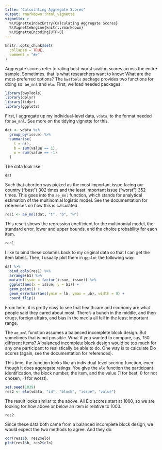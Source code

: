```yaml
---
title: "Calculating Aggregate Scores"
output: rmarkdown::html_vignette
vignette: >
  %\VignetteIndexEntry{Calculating Aggregate Scores}
  %\VignetteEngine{knitr::rmarkdown}
  %\VignetteEncoding{UTF-8}
---
```


```r
knitr::opts_chunk$set(
  collapse = TRUE,
  comment = "#>"
)
```

Aggregate scores refer to rating best-worst scaling scores across the entire sample. Sometimes, that is what researchers want to know: What are the most-preferred options? The `bwsTools` package provides two functions for doing so: `ae_mnl` and `elo`. First, we load needed packages.  

```r
library(bwsTools)
library(dplyr)
library(tidyr)
library(ggplot2)
```

First, I aggregate up my individual-level data, `vdata`, to the format needed for `ae_mnl`. See more on the tidying vignette for this.  

```r
dat <- vdata %>% 
  group_by(issue) %>% 
  summarise(
    t = n(),
    b = sum(value == 1),
    w = sum(value == -1)
  )
```

The data look like:  

```r
dat
```

Such that abortion was picked as the most important issue facing our country ("best") 302 times and the least important issue ("worst") 352 times. This goes into the `ae_mnl` function, which stands for analytical estimation of the multinomial logistic model. See the documentation for references on how this is calculated.  

```r
res1 <- ae_mnl(dat, "t", "b", "w")
```

This result shows the regression coefficient for the multinomial model, the standard error, lower and upper bounds, and the choice probability for each item.  

```r
res1
```

I like to bind these columns back to my original data so that I can get the item labels. Then, I usually plot them in `ggplot` the following way:  

```r
dat %>% 
  bind_cols(res1) %>% 
  arrange(b1) %>% 
  mutate(issue = factor(issue, issue)) %>% 
  ggplot(aes(x = issue, y = b1)) +
  geom_point() +
  geom_errorbar(aes(ymin = lb, ymax = ub), width = 0) +
  coord_flip()
```

From here, it is pretty easy to see that healthcare and economy are what people said they cared about most. There's a bunch in the middle, and then drugs, foreign affairs, and bias in the media all fall in the least important range.  

The `ae_mnl` function assumes a balanced incomplete block design. But sometimes that is not possible. What if you wanted to compare, say, 150 different items? A balanced incomplete block design would be too much for any one participant to realistically be able to do. One way is to calculate Elo scores (again, see the documentation for references).  

This time, the function looks like an individual-level scoring function, even though it does aggregate ratings. You give the `elo` function the participant identification, the block number, the item, and the value (1 for best, 0 for not chosen, -1 for worst).  

```r
set.seed(1839)
res2 <- elo(vdata, "id", "block", "issue", "value")
```

The result looks similar to the above. All Elo scores start at 1000, so we are looking for how above or below an item is relative to 1000.  

```r
res2
```

Since these data both came from a balanced incomplete block design, we would expect the two methods to agree. And they do:  

```r
cor(res1$b, res2$elo)
plot(res1$b, res2$elo)
```

